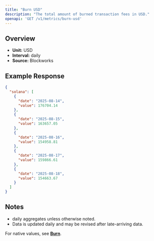 ```yaml
---
title: "Burn USD"
description: "The total amount of burned transaction fees in USD."
openapi: 'GET /v1/metrics/burn-usd'
---
```


## Overview

- **Unit:** USD
- **Interval:** daily
- **Source:** Blockworks

## Example Response

```json
{
  "solana": [
    {
      "date": "2025-08-14",
      "value": 176704.14
    },
    {
      "date": "2025-08-15",
      "value": 163657.05
    },
    {
      "date": "2025-08-16",
      "value": 154958.81
    },
    {
      "date": "2025-08-17",
      "value": 159866.61
    },
    {
      "date": "2025-08-18",
      "value": 154663.67
    }
  ]
}
```

## Notes
- daily aggregates unless otherwise noted.
- Data is updated daily and may be revised after late-arriving data.


<Note>For native values, see **[Burn](./burn)**.</Note>
